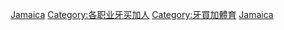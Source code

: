 {{Catnav|頁面分類|社会|文化|体育|运动员|各国运动员}}
{{Catnav|頁面分類|社会|文化|体育|各國體育|牙買加體育}}
{{Catnav|頁面分類|地理|国家|美洲国家|加勒比海國家|牙買加|牙买加人|各职业牙买加人}}
{{Catnav|頁面分類|人物|各職業人物|运动员|各国运动员}}
{{Catnav|頁面分類|人物|職業|按职业分类的各国人物|各职业牙买加人}}
{{Catnav|頁面分類|人物|各國人物|牙买加人|各职业牙买加人}}

{{Commonscat|Sportspeople from Jamaica}}

[[Category:各國運動員|Jamaica]]
[[Category:各职业牙买加人|Category:各职业牙买加人]]
[[Category:牙買加體育|Category:牙買加體育]]
[[Category:北美洲运动员|Jamaica]]